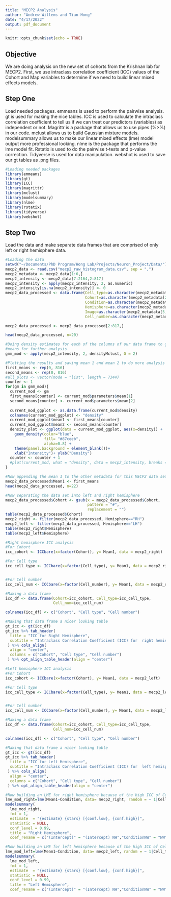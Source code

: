 ```yaml
---
title: "MECP2 Analysis"
author: "Andrew Willems and Tian Hong"
date: "4/17/2022"
output: pdf_document
---
```


```r
knitr::opts_chunk$set(echo = TRUE)
```

## Objective
We are doing  analysis on the new set of cohorts from the Krishnan lab for MECP2. First, we use intraclass correlation coefficient (ICC) values of the Cohort and Map variables to determine if we need to build linear mixed effects models. 

## Step One
Load needed packages. emmeans is used to perform the pairwise analysis. gt is used for making the nice tables. ICC is used to calculate the intraclass correlation coefficient to tell us if we can treat our predictors (variables) as independent or not. Magrittr is a package that allows us to use pipes (%>%) in our code. mclust allows us to build Gaussian mixture models. modelsummary allows us to make our linear mixed effects (lme) model output more professional looking. nlme is the package that performs the lme model fit. Rstatix is used to do the pairwise t-tests and p-value correction. Tidyverse is used for data manipulation. webshot is used to save our gt tables as .png files.

```r
#Loading needed packages
library(emmeans)
library(gt)
library(ICC)
library(magrittr)
library(mclust)
library(modelsummary)
library(nlme)
library(rstatix)
library(tidyverse)
library(webshot)
```

## Step Two
Load the data and make separate data frames that are comprised of only left or right hemisphere data.
```r
#Loading the data
setwd("~/Documents/PhD Program/Hong Lab/Projects/Neuron_Project/Data/")
mecp2_data <- read.csv("mecp2_raw_histogram_data.csv", sep = ",")
mecp2_metadata <- mecp2_data[1:6,]
mecp2_intensity <- mecp2_data[7:2164,2:817]
mecp2_intensity <- apply(mecp2_intensity, 2, as.numeric)
mecp2_intensity[is.na(mecp2_intensity)] <- 0
mecp2_data_processed <- data.frame(Cell_type=as.character(mecp2_metadata[1,]),
                                   Cohort=as.character(mecp2_metadata[2,]),
                                   Condition=as.character(mecp2_metadata[3,]),
                                   Hemisphere=as.character(mecp2_metadata[4,]),
                                   Image=as.character(mecp2_metadata[5,]),
                                   Cell_number=as.character(mecp2_metadata[6,]))

mecp2_data_processed <- mecp2_data_processed[2:817,]

head(mecp2_data_processed, n=20)
```


```r
#Doing density estimates for each of the columns of our data frame to get 
#means for further analysis
gmm_mod <- apply(mecp2_intensity, 2, densityMclust, G = 2)
```

```r
#Plotting the results and saving mean 1 and mean 2 to do more analysis later
first_means <- rep(0, 816)
second_means <- rep(0, 816)
#all_plots <- vector(mode = "list", length = 7344)
counter <- 1
for(gm in gmm_mod){
  current_mod <- gm
  first_means[counter] <- current_mod$parameters$mean[1]
  second_means[counter] <- current_mod$parameters$mean[2]
  
  current_mod_ggplot <- as.data.frame(current_mod$density)
  colnames(current_mod_ggplot) <- "density"
  current_mod_ggplot$mean1 <- first_means[counter]
  current_mod_ggplot$mean2 <- second_means[counter]
  density_plot <- ggplot(data = current_mod_ggplot, aes(x=density)) +
    geom_density(color="blue",
                 fill= "#87ceeb",
                 alpha=0.8) +
    theme(panel.background = element_blank())+
    xlab("Intensity")+ ylab("Density")
  counter <- counter + 1
  #plot(current_mod, what = "density", data = mecp2_intensity, breaks = 15, xlab= "Intensity", ylab= "Density", col="blue")
}

```

```r
#Now appending the mean 1 to the other metadata for this MECP2 data set
mecp2_data_processed$Mean1 <- first_means
head(mecp2_data_processed, n=22)
```
```r
#Now separating the data set into left and right hemisphere
mecp2_data_processed$Cohort <- gsub(x = mecp2_data_processed$Cohort,
                                    pattern = "#", 
                                    replacement = "")
table(mecp2_data_processed$Cohort)
mecp2_right <- filter(mecp2_data_processed, Hemisphere=="RH")
mecp2_left <- filter(mecp2_data_processed, Hemisphere=="LH")
table(mecp2_right$Hemisphere)
table(mecp2_left$Hemisphere)
```

```r
#Right hemisphere ICC analysis 
#For Cohort
icc_cohort <- ICCbare(x=factor(Cohort), y= Mean1, data = mecp2_right)

#For Cell type
icc_cell_type <- ICCbare(x=factor(Cell_type), y= Mean1, data = mecp2_right)


#For Cell number
icc_cell_num <- ICCbare(x=factor(Cell_number), y= Mean1, data = mecp2_right)

#Making a data frame
icc_df <- data.frame(Cohort=icc_cohort, Cell_type=icc_cell_type,
                     Cell_num=icc_cell_num)

colnames(icc_df) <- c("Cohort", "Cell type", "Cell number")

#Making that data frame a nicer looking table
gt_icc <- gt(icc_df)
gt_icc %>% tab_header(
  title = "ICC for Right Hemisphere",
  subtitle = "Intraclass Correlation Coefficient (ICC) for  right hemisphere MECP2 data."
 ) %>% cols_align(
  align = "center",
  columns = c("Cohort", "Cell type", "Cell number")
 ) %>% opt_align_table_header(align = "center")
```

```r
#Left hemisphere ICC analysis 
#For Cohort
icc_cohort <- ICCbare(x=factor(Cohort), y= Mean1, data = mecp2_left)

#For Cell type
icc_cell_type <- ICCbare(x=factor(Cell_type), y= Mean1, data = mecp2_left)


#For Cell number
icc_cell_num <- ICCbare(x=factor(Cell_number), y= Mean1, data = mecp2_left)

#Making a data frame
icc_df <- data.frame(Cohort=icc_cohort, Cell_type=icc_cell_type,
                     Cell_num=icc_cell_num)

colnames(icc_df) <- c("Cohort", "Cell type", "Cell number")

#Making that data frame a nicer looking table
gt_icc <- gt(icc_df)
gt_icc %>% tab_header(
  title = "ICC for Left Hemisphere",
  subtitle = "Intraclass Correlation Coefficient (ICC) for  left hemisphere MECP2 data."
 ) %>% cols_align(
  align = "center",
  columns = c("Cohort", "Cell type", "Cell number")
 ) %>% opt_align_table_header(align = "center")
```

```r
#Now building an LME for right hemisphere because of the high ICC of Cell type
lme_mod_right=lme(Mean1~Condition, data= mecp2_right, random = ~ 1|Cell_type)
modelsummary(
  lme_mod_right,
  fmt = 1,
  estimate  = "{estimate} {stars} [{conf.low}, {conf.high}]",
  statistic = NULL,
  conf_level = 0.99,
  title = "Right Hemisphere",
  coef_rename = c("(Intercept)" = "(Intercept) NH","ConditionNW" = "NW", "ConditionSH" = "SH", "ConditionSW" = "SW"))
```

```r
#Now building an LME for left hemisphere because of the high ICC of Cell type
lme_mod_left=lme(Mean1~Condition, data= mecp2_left, random = ~ 1|Cell_type)
modelsummary(
  lme_mod_left,
  fmt = 1,
  estimate  = "{estimate} {stars} [{conf.low}, {conf.high}]",
  statistic = NULL,
  conf_level = 0.99,
  title = "Left Hemisphere",
  coef_rename = c("(Intercept)" = "(Intercept) NH","ConditionNW" = "NW", "ConditionSH" = "SH", "ConditionSW" = "SW"))
```


